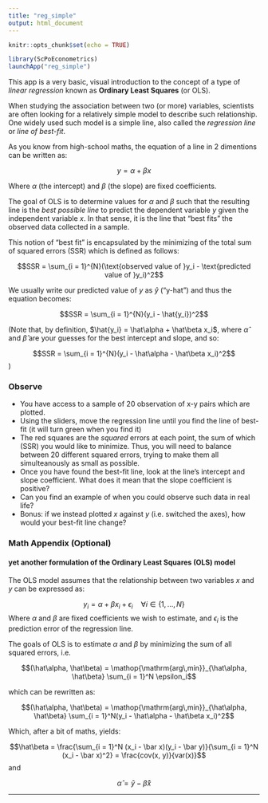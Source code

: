 ```yaml
---
title: "reg_simple"
output: html_document
---
```


```r
knitr::opts_chunk$set(echo = TRUE)
```

```r
library(ScPoEconometrics)
launchApp("reg_simple")
```

This app is a very basic, visual introduction to the concept of a type of *linear regression* known as **Ordinary Least Squares** (or OLS).

When studying the association between two (or more) variables, scientists are often looking for a relatively simple model to describe such relationship. One widely used such model is a simple line, also called the *regression line* or *line of best-fit*.

As you know from high-school maths, the equation of a line in 2 dimentions can be written as:

$$y = \alpha + \beta x$$

Where $\alpha$ (the intercept) and $\beta$ (the slope) are fixed coefficients.

The goal of OLS is to determine values for $\alpha$ and $\beta$ such that the resulting line is the *best possible line* to predict the dependent variable $y$ given the independent variable $x$. In that sense, it is the line that "best fits" the observed data collected in a sample.

This notion of "best fit" is encapsulated by the minimizing of the total sum of squared errors (SSR) which is defined as follows:

$$SSR = \sum_{i = 1}^{N}(\text{observed value of }y_i - \text{predicted value of }y_i)^2$$

We usually write our predicted value of $y$ as $\hat{y}$ ("y-hat") and thus the equation becomes:

$$SSR = \sum_{i = 1}^{N}(y_i - \hat{y_i})^2$$


(Note that, by definition, $\hat{y_i} = \hat\alpha + \hat\beta x_i$, where $\hat\alpha$ and $\hat\beta$ are your guesses for the best intercept and slope, and so:

$$SSR = \sum_{i = 1}^{N}(y_i - \hat\alpha - \hat\beta x_i)^2$$)




### Observe

+ You have access to a sample of 20 observation of x-y pairs which are plotted.
+ Using the sliders, move the regression line until you find the line of best-fit (it will turn green when you find it)
+ The red squares are the *squared* errors at each point, the sum of which (SSR) you would like to minimize. Thus, you will need to balance between 20 different squared errors, trying to make them all simulteanously as small as possible.
+ Once you have found the best-fit line, look at the line's intercept and slope coefficient. What does it mean that the slope coefficient is positive?
+ Can you find an example of when you could observe such data in real life?
+ Bonus: if we instead plotted $x$ against $y$ (i.e. switched the axes), how would your best-fit line change?



### Math Appendix (Optional)

#### yet another formulation of the Ordinary Least Squares (OLS) model

The OLS model assumes that the relationship between two variables $x$ and $y$ can be expressed as:

$$y_i = \alpha + \beta x_i + \epsilon_i \quad \forall i \in \{1, \dots, N\}$$
Where $\alpha$ and $\beta$ are fixed coefficients we wish to estimate, and $\epsilon_i$ is the prediction error of the regression line.

The goals of OLS is to estimate $\alpha$ and $\beta$ by minimizing the sum of all squared errors, i.e.

\DeclareMathOperator*{\argmin}{arg\,min}

$$(\hat\alpha, \hat\beta) = \argmin_{\hat\alpha, \hat\beta} \sum_{i = 1}^N \epsilon_i$$

which can be rewritten as:

$$(\hat\alpha, \hat\beta) = \argmin_{\hat\alpha, \hat\beta} \sum_{i = 1}^N(y_i - \hat\alpha - \hat\beta x_i)^2$$

Which, after a bit of maths, yields:

$$\hat\beta = \frac{\sum_{i = 1}^N (x_i - \bar x)(y_i - \bar y)}{\sum_{i = 1}^N (x_i - \bar x)^2} = \frac{cov(x, y)}{var(x)}$$ and 

$$\hat\alpha = \bar y - \hat\beta \bar x$$


---
